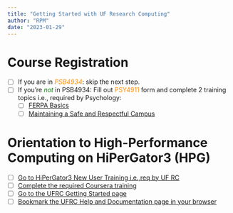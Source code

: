 ```yaml
---
title: "Getting Started with UF Research Computing"
author: "RPM"
date: "2023-01-29"
---
```


# Course Registration

-   [ ] If you are in [*PSB4934* ]{style="color: darkorange;"}: skip the next step.
-   [ ] If you're [*not*]{style="color: green;"} in PSB4934: Fill out [PSY4911]{style="color: darkorange;"} form and complete 2 training topics i.e., required by Psychology:
    -   [ ] [FERPA Basics](https://privacy.ufl.edu/privacy-training/ferpa-basics-and-ferpa-for-faculty/)
    -   [ ] [Maintaining a Safe and Respectful Campus](https://learn-and-grow.hr.ufl.edu/courses-registration/compliance-training/)

# Orientation to High-Performance Computing on HiPerGator3 (HPG)

-   [ ]  [Go to HiPerGator3 New User Training i.e.,req by UF RC](https://help.rc.ufl.edu/doc/New_user_training)
-   [ ]  [Complete the required Coursera training](https://coursera.org/groups/hipergator-account-training-ywszh/invitation)
-   [ ]   [Go to the UFRC Getting Started page](https://help.rc.ufl.edu/doc/Getting_Started)
-   [ ]   [Bookmark the UFRC Help and Documentation page in your browser](https://help.rc.ufl.edu/doc/UFRC_Help_and_Documentation)

